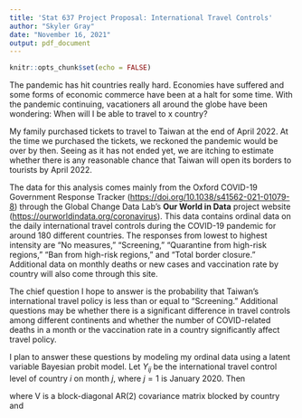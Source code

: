 ---
title: 'Stat 637 Project Proposal: International Travel Controls'
author: "Skyler Gray"
date: "November 16, 2021"
output: pdf_document
---

```{r setup, include=FALSE}
knitr::opts_chunk$set(echo = FALSE)
```

The pandemic has hit countries really hard. Economies have suffered and some forms of economic commerce have been at a halt for some time. With the pandemic continuing, vacationers all around the globe have been wondering: When will I be able to travel to x country?

My family purchased tickets to travel to Taiwan at the end of April 2022. At the time we purchased the tickets, we reckoned the pandemic would be over by then. Seeing as it has not ended yet, we are itching to estimate whether there is any reasonable chance that Taiwan will open its borders to tourists by April 2022.

The data for this analysis comes mainly from the Oxford COVID-19 Government Response Tracker (<https://doi.org/10.1038/s41562-021-01079-8>) through the Global Change Data Lab's **Our World in Data** project website (<https://ourworldindata.org/coronavirus>). This data contains ordinal data on the daily international travel controls during the COVID-19 pandemic for around 180 different countries. The responses from lowest to highest intensity are "No measures," "Screening," "Quarantine from high-risk regions," "Ban from high-risk regions," and "Total border closure." Additional data on monthly deaths or new cases and vaccination rate by country will also come through this site.

The chief question I hope to answer is the probability that Taiwan's international travel policy is less than or equal to "Screening." Additional questions may be whether there is a significant difference in travel controls among different continents and whether the number of COVID-related deaths in a month or the vaccination rate in a country significantly affect travel policy.

I plan to answer these questions by modeling my ordinal data using a latent variable Bayesian probit model. Let $Y_{ij}$ be the international travel control level of country $i$ on month $j$, where $j = 1$ is January 2020. Then

\begin{align*}
  Y_{ij} &= k \text{   if } \delta_{k-1} < Z_{ij} \le \delta_k \\
  Z_{ij} &= X_{ij}\beta + \epsilon_{ij} \\
  \epsilon &\sim N(0, I),
\end{align*}

where V is a block-diagonal AR(2) covariance matrix blocked by country and

\begin{align*}
  X_{ij}\beta = \beta_0 &+ ContNA_i\beta_1 + ContEU_i\beta_2 \\
                        &+ ContAS_i\beta_3 + ContSA_i\beta_4 \\
                        &+ ContOC_i\beta_5 + FullVaccineFlag_i\beta_6 \\
                        &+ NewCasesFlag_i\beta_7 + Log(PopDens_i)\beta_8 \\
                        &+ MedianAge_i\beta_9 + Log(GDPperCapita_i)\beta_{10} \\
                        &+ j\beta_{11} + Log(AvgNewCases_i)\beta_{12} \\
                        &+ PropFullyVaccinated_i\beta_{13} + j \times Log(AvgNewCases_i)\beta_{14}
\end{align*}
